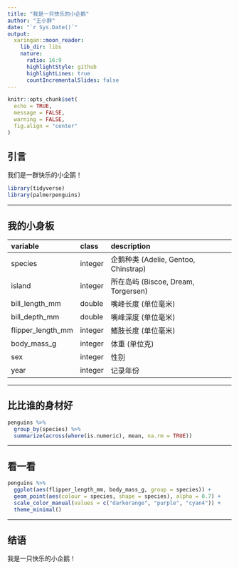 ```yaml
---
title: "我是一只快乐的小企鹅"
author: "王小胖"
date: "`r Sys.Date()`"
output:
  xaringan::moon_reader:
    lib_dir: libs
    nature:
      ratio: 16:9
      highlightStyle: github
      highlightLines: true
      countIncrementalSlides: false
---
```



```r
knitr::opts_chunk$set(
  echo = TRUE,
  message = FALSE,
  warning = FALSE,
  fig.align = "center"
)
```



## 引言

我们是一群快乐的小企鹅！

```r
library(tidyverse)
library(palmerpenguins)
```


---

## 我的小身板


|variable          |class   |description |
|:-----------------|:-------|:-----------|
|species           |integer | 企鹅种类 (Adelie, Gentoo, Chinstrap) |
|island            |integer | 所在岛屿 (Biscoe, Dream, Torgersen) |
|bill_length_mm    |double  | 嘴峰长度 (单位毫米) |
|bill_depth_mm     |double  | 嘴峰深度 (单位毫米)|
|flipper_length_mm |integer | 鰭肢长度 (单位毫米) |
|body_mass_g       |integer | 体重 (单位克) |
|sex               |integer | 性别 |
|year              |integer | 记录年份 |


---

## 比比谁的身材好

```r
penguins %>%
  group_by(species) %>%
  summarize(across(where(is.numeric), mean, na.rm = TRUE))
```

---

## 看一看

```r
penguins %>%
  ggplot(aes(flipper_length_mm, body_mass_g, group = species)) +
  geom_point(aes(colour = species, shape = species), alpha = 0.7) +
  scale_color_manual(values = c("darkorange", "purple", "cyan4")) +
  theme_minimal() 
```


---

## 结语

我是一只快乐的小企鹅！